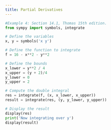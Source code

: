 ```yaml
---
title: Partial Derivatives
---
```



```python
#Example 4: Section 14.1, Thomas 15th edition.
from sympy import symbols, integrate

# Define the variables
x, y = symbols('x y')

# Define the function to integrate
f = 16 - x**2 - y**2

# Define the bounds
x_lower = y**2 / 4
x_upper = (y + 2)/4
y_lower = 0
y_upper = 2

# Compute the double integral
res = integrate(f, (x, x_lower, x_upper))
result = integrate(res, (y, y_lower, y_upper))

# Display the result
display(res)
print('Now integrating over y')
display(result)


```

